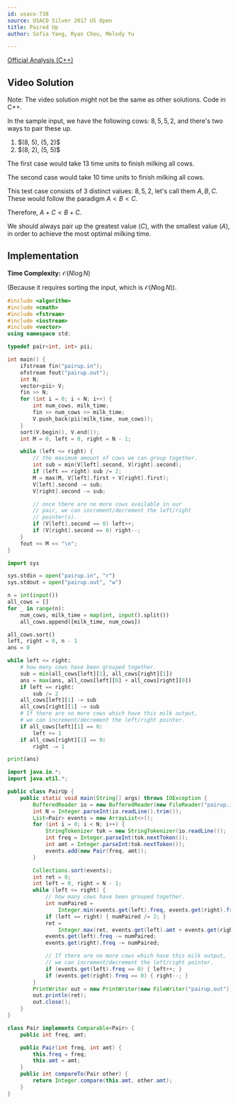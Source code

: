```yaml
---
id: usaco-738
source: USACO Silver 2017 US Open
title: Paired Up
author: Sofia Yang, Ryan Chou, Melody Yu

---
```


[Official Analysis (C++)](http://www.usaco.org/current/data/sol_pairup_silver_open17.html)

## Video Solution

Note: The video solution might not be the same as other solutions. Code in C++.
<Youtube id="yIoUWlzH_7w" />


In the sample input, we have the following cows:
$8, 5, 5, 2$, and there's two ways to pair these up.
<ol>
<li>$(8, 5), (5, 2)$</li>
<li>$(8, 2), (5, 5)$</li>
</ol>

The first case would take $13$ time units to finish milking all cows.

The second case would take $10$ time units to finish milking all cows.

This test case consists of 3 distinct values: $8, 5, 2$, let's call them $A, B, C$. These would follow the paradigm $A < B < C$.

Therefore, $A+C < B + C$.

We should always pair up the greatest value ($C$), with the smallest value ($A$), in order to achieve the most optimal milking time.

## Implementation
**Time Complexity:** $\mathcal{O}(N\log N)$

(Because it requires sorting the input, which is $\mathcal{O}(N\log N)$). 


<LanguageSection>
<CPPSection>

```cpp
#include <algorithm>
#include <cmath>
#include <fstream>
#include <iostream>
#include <vector>
using namespace std;

typedef pair<int, int> pii;

int main() {
	ifstream fin("pairup.in");
	ofstream fout("pairup.out");
	int N;
	vector<pii> V;
	fin >> N;
	for (int i = 0; i < N; i++) {
		int num_cows, milk_time;
		fin >> num_cows >> milk_time;
		V.push_back(pii(milk_time, num_cows));
	}
	sort(V.begin(), V.end());
	int M = 0, left = 0, right = N - 1;

	while (left <= right) {
		// the maximum amount of cows we can group together.
		int sub = min(V[left].second, V[right].second);
		if (left == right) sub /= 2;
		M = max(M, V[left].first + V[right].first);
		V[left].second -= sub;
		V[right].second -= sub;

		// once there are no more cows available in our
		// pair, we can increment/decrement the left/right
		// pointer(s).
		if (V[left].second == 0) left++;
		if (V[right].second == 0) right--;
	}
	fout << M << "\n";
}
```  
</CPPSection>
<PySection>
	
```py
import sys

sys.stdin = open("pairup.in", "r")
sys.stdout = open("pairup.out", "w")

n = int(input())
all_cows = []
for _ in range(n):
	num_cows, milk_time = map(int, input().split())
	all_cows.append([milk_time, num_cows])

all_cows.sort()
left, right = 0, n - 1
ans = 0

while left <= right:
	# how many cows have been grouped together.
	sub = min(all_cows[left][1], all_cows[right][1])
	ans = max(ans, all_cows[left][0] + all_cows[right][0])
	if left == right:
		sub /= 2
	all_cows[left][1] -= sub
	all_cows[right][1] -= sub
	# If there are no more cows which have this milk output,
	# we can increment/decrement the left/right pointer.
	if all_cows[left][1] == 0:
		left += 1
	if all_cows[right][1] == 0:
		right -= 1

print(ans)
```
</PySection>
<JavaSection>


```java
import java.io.*;
import java.util.*;

public class PairUp {
	public static void main(String[] args) throws IOException {
		BufferedReader io = new BufferedReader(new FileReader("pairup.in"));
		int N = Integer.parseInt(io.readLine().trim());
		List<Pair> events = new ArrayList<>();
		for (int i = 0; i < N; i++) {
			StringTokenizer tok = new StringTokenizer(io.readLine());
			int freq = Integer.parseInt(tok.nextToken());
			int amt = Integer.parseInt(tok.nextToken());
			events.add(new Pair(freq, amt));
		}

		Collections.sort(events);
		int ret = 0;
		int left = 0, right = N - 1;
		while (left <= right) {
			// how many cows have been grouped together.
			int numPaired =
			    Integer.min(events.get(left).freq, events.get(right).freq);
			if (left == right) { numPaired /= 2; }
			ret =
			    Integer.max(ret, events.get(left).amt + events.get(right).amt);
			events.get(left).freq -= numPaired;
			events.get(right).freq -= numPaired;

			// If there are no more cows which have this milk output,
			// we can increment/decrement the left/right pointer.
			if (events.get(left).freq == 0) { left++; }
			if (events.get(right).freq == 0) { right--; }
		}
		PrintWriter out = new PrintWriter(new FileWriter("pairup.out"));
		out.println(ret);
		out.close();
	}
}

class Pair implements Comparable<Pair> {
	public int freq, amt;

	public Pair(int freq, int amt) {
		this.freq = freq;
		this.amt = amt;
	}
	public int compareTo(Pair other) {
		return Integer.compare(this.amt, other.amt);
	}
}
```

</JavaSection>

</LanguageSection>
